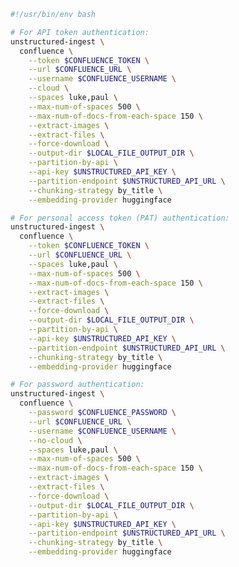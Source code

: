 ```bash CLI
#!/usr/bin/env bash

# For API token authentication:
unstructured-ingest \
  confluence \
    --token $CONFLUENCE_TOKEN \
    --url $CONFLUENCE_URL \
    --username $CONFLUENCE_USERNAME \
    --cloud \
    --spaces luke,paul \
    --max-num-of-spaces 500 \
    --max-num-of-docs-from-each-space 150 \
    --extract-images \
    --extract-files \
    --force-download \
    --output-dir $LOCAL_FILE_OUTPUT_DIR \
    --partition-by-api \
    --api-key $UNSTRUCTURED_API_KEY \
    --partition-endpoint $UNSTRUCTURED_API_URL \
    --chunking-strategy by_title \
    --embedding-provider huggingface

# For personal access token (PAT) authentication:
unstructured-ingest \
  confluence \
    --token $CONFLUENCE_TOKEN \
    --url $CONFLUENCE_URL \
    --spaces luke,paul \
    --max-num-of-spaces 500 \
    --max-num-of-docs-from-each-space 150 \
    --extract-images \
    --extract-files \
    --force-download \
    --output-dir $LOCAL_FILE_OUTPUT_DIR \
    --partition-by-api \
    --api-key $UNSTRUCTURED_API_KEY \
    --partition-endpoint $UNSTRUCTURED_API_URL \
    --chunking-strategy by_title \
    --embedding-provider huggingface

# For password authentication:
unstructured-ingest \
  confluence \
    --password $CONFLUENCE_PASSWORD \
    --url $CONFLUENCE_URL \
    --username $CONFLUENCE_USERNAME \
    --no-cloud \
    --spaces luke,paul \
    --max-num-of-spaces 500 \
    --max-num-of-docs-from-each-space 150 \
    --extract-images \
    --extract-files \
    --force-download \
    --output-dir $LOCAL_FILE_OUTPUT_DIR \
    --partition-by-api \
    --api-key $UNSTRUCTURED_API_KEY \
    --partition-endpoint $UNSTRUCTURED_API_URL \
    --chunking-strategy by_title \
    --embedding-provider huggingface
```
